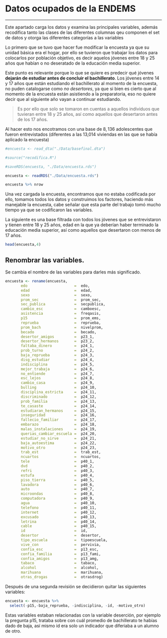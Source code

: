 # Datos ocupados de la ENDEMS 

---

Este apartado carga los datos y examina las principales variables, además recodifica tanto las clases de las diferentes columnas qeu componen el set de datos y otorga las diferentes categorías a las variables

Lo primero que se tuvo que hacer fue modificar la encuesta ya que su unidad básica era el hogar, por ello se tuvieron que trabajar los datos para colocarlos por población objetivo, es decir aquelos jóvenes entre $18$ y $25$ años que habían  o no deseratado  de la educación media superior.

Este punto es relevante porque lo que se quiere es predecir qué jóvenes **dejarán de estudiar antes de concluir el bachillerato**. Los jóvenes entre 14 y 17 años que están estudiando el bachillerato al momento de la encuesta, no puden catalogarse como *no desertores*, ya que si bien es cierto que al momento de la encuesta están asistiendo  a la preparatoria, eso no quiere decir que al siguiente año vayan a continuar estudiando.

> Es por ello que solo se tomaron en cuentas a aquellos individuos que tuvieran entre 18 y 25 años, así como aquellos que desertaron antes de los 17 años.

Al hacer esto nos encotramos con una base de $8,136$ adolescentes que fueron entrevistados (diferentes a las 13,014 viviendas en las que se había aplicado la encuesta)

```r

#encuesta <- read_dta("./Data/basefinal.dta") 

#source("recodifica.R")

#saveRDS(encuesta, "./Data/encuesta.rds")

encuesta <- readRDS("./Data/encuesta.rds")

encuesta %>% nrow
```

Una vez cargada la encuesta, encontramos que no estaba codificada por ello, tomamos todos los datos y construimos los factores, haciendo más manejable la encuesta, cabe señalar que esta parte del trabajo tomó mucho tiempo ya que se codificaron las variables.

La siguiente es una base filtrada con todos los jóvenes que se entrevistaron y tienen entre 18 y 25 años, edad en la que ya deberían haber terminado la educación media superior, así como aquellos que desertaron con menos de 17 años.

```r
head(encuesta,4) 

```


## Renombrar las variables.

Se cambia el nombre de las variables para darles más significado.

```r

encuesta <- rename(encuesta, 
       edo                     =  edo,
       edad                    =  edad,
       sexo                    =  sexo,
       prom_sec                =  prom_sec,
       sec_publica             =  secpublica,
       cambio_esc              =  camboesc,
       asistencia              =  freqasis,
       p15                     =  prom_ems,
       reprueba                =  reprueba,
       prom_bach               =  nivelprom,
       becado                  =  becado,
       desertor_amigos         =  p23_1, 
       desertor_hermanos       =  p23_2,            
       faltaba_dinero          =  p24_1,    
       prob_turno              =  p24_2,     
       baja_reprueba           =  p24_3,    
       disg_estudiar           =  p24_4,     
       indisciplina            =  p24_5,    
       mejor_trabaja           =  p24_6,     
       no_entiende             =  p24_7, 
       esc_lejos               =  p24_8,     
       cambio_casa             =  p24_9,    
       bulling                 =  p24_10,    
       disciplina_estricta     =  p24_11,   
       discriminado            =  p24_12,    
       prob_familia            =  p24_13,   
       te_casaste              =  p24_14,    
       estudiaran_hermanos     =  p24_15,   
       inseguridad             =  p24_16,    
       fallecio_familiar       =  p24_17,   
       embarazo                =  p24_18,    
       malas_instalaciones     =  p24_19,   
       querias_cambiar_escuela =  p24_20,    
       estudiar_no_sirve       =  p24_21,   
       baja_autoestima         =  p24_22,    
       motivo_otro             =  p24_23,        
       trab_est                =  trab_est,
       ncuartos                =  ncuartos,
       tele                    =  p40_1,        
       dvd                     =  p40_2,    
       refri                   =  p40_3,     
       estufa                  =  p40_4,    
       piso_tierra             =  p40_5,     
       lavadora                =  p40_6,    
       auto                    =  p40_7,     
       microondas              =  p40_8,    
       computadora             =  p40_9,     
       agua                    =  p40_10,   
       telefono                =  p40_11,    
       internet                =  p40_12,   
       excusado                =  p40_13,    
       letrina                 =  p40_14,   
       cable                   =  p40_15,       
       id                      =  id,
       desertor                =  desertor,
       tipo_escuela            =  tipoescuela,
       vive_con                =  pervivia,
       confia_esc              =  p13_esc,
       confia_familia          =  p13_fami,
       confia_amigos           =  p13_amg,
       tabaco                  =  tabaco,   
       alcohol                 =  alcohol,      
       marihuana               =  marihuana,     
       otras_drogas            =  otrasdrog)    

```


Después de una segunda revisión se decidieron quitar las siguientes variables:

```r
encuesta <- encuesta %>% 
  select(-p15,-baja_reprueba, -indisciplina, -id, -motivo_otro)
```

Estas variables estaban relacionadas con la variable deserción, por ejemplo la pregunta p15, trataba sobre con cuál promedio de bachillerato te habías dado de baja, así mismo id era solo un indicador que diferiaba a un alumno de otro.
